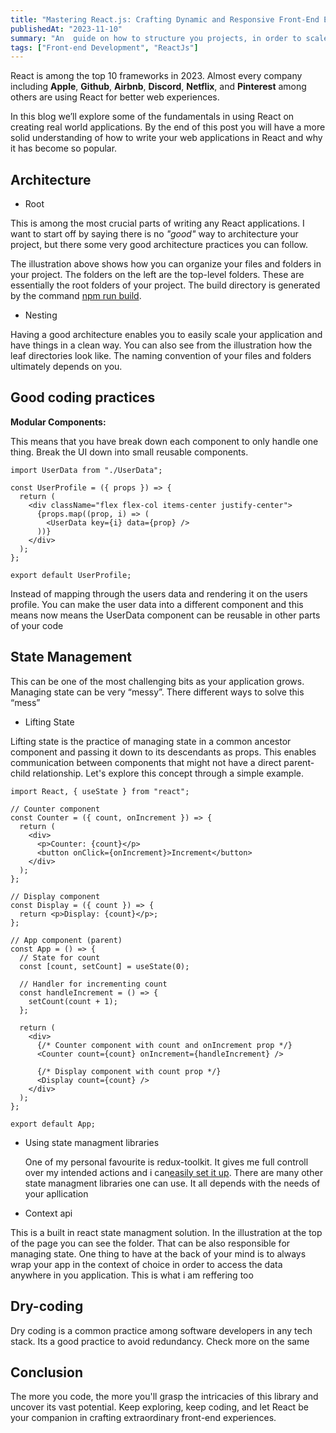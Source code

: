 ```yaml
---
title: "Mastering React.js: Crafting Dynamic and Responsive Front-End Experiences"
publishedAt: "2023-11-10"
summary: "An  guide on how to structure you projects, in order to scale easily"
tags: ["Front-end Development", "ReactJs"]
---
```


React is among the top 10 frameworks in 2023. Almost every company including **Apple**, **Github**, **Airbnb**, **Discord**, **Netflix**, and **Pinterest** among others are using React for better web experiences.

In this blog we’ll explore some of the fundamentals in using React on creating real world applications. By the end of this post you will have a more solid understanding of how to write your web applications in React and why it has become so popular.

## Architecture

- Root

This is among the most crucial parts of writing any React applications. I want to start off by saying there is no _"good"_ way to architecture your project, but there some very good architecture practices you can follow.

The illustration above shows how you can organize your files and folders in your project. The folders on the left are the top-level folders. These are essentially the root folders of your project. The build directory is generated by the command [npm run build](https://create-react-app.dev/docs/deployment/).

- Nesting

Having a good architecture enables you to easily scale your application and have things in a clean way. You can also see from the illustration how the leaf directories look like. The naming convention of your files and folders ultimately depends on you.

## Good coding practices

**Modular Components:**

This means that you have break down each component to only handle one thing. Break the UI down into small reusable components.

```tsx showLineNumbers
import UserData from "./UserData";

const UserProfile = ({ props }) => {
  return (
    <div className="flex flex-col items-center justify-center">
      {props.map((prop, i) => (
        <UserData key={i} data={prop} />
      ))}
    </div>
  );
};

export default UserProfile;
```

Instead of mapping through the users data and rendering it on the users profile. You can make the user data into a different component and this means now means the UserData component can be reusable in other parts of your code

## State Management

This can be one of the most challenging bits as your application grows. Managing state can be very “messy”. There different ways to solve this “mess”

- Lifting State

Lifting state is the practice of managing state in a common ancestor component and passing it down to its descendants as props. This enables communication between components that might not have a direct parent-child relationship. Let's explore this concept through a simple example.

```tsx showLineNumbers
import React, { useState } from "react";

// Counter component
const Counter = ({ count, onIncrement }) => {
  return (
    <div>
      <p>Counter: {count}</p>
      <button onClick={onIncrement}>Increment</button>
    </div>
  );
};

// Display component
const Display = ({ count }) => {
  return <p>Display: {count}</p>;
};

// App component (parent)
const App = () => {
  // State for count
  const [count, setCount] = useState(0);

  // Handler for incrementing count
  const handleIncrement = () => {
    setCount(count + 1);
  };

  return (
    <div>
      {/* Counter component with count and onIncrement prop */}
      <Counter count={count} onIncrement={handleIncrement} />

      {/* Display component with count prop */}
      <Display count={count} />
    </div>
  );
};

export default App;
```

- Using state managment libraries

  One of my personal favourite is redux-toolkit. It gives me full controll over my intended actions and i can[easily set it up](https://redux-toolkit.js.org/). There are many other state managment libraries one can use. It all depends with the needs of your apllication

- Context api

This is a built in react state managment solution. In the illustration at the top of the page you can see the folder. That can be also responsible for managing state. One thing to have at the back of your mind is to always wrap your app in the context of choice in order to access the data anywhere in you application. This is what i am reffering too

## Dry-coding

Dry coding is a common practice among software developers in any tech stack. Its a good practice to avoid redundancy. Check more on the same

## Conclusion

The more you code, the more you'll grasp the intricacies of this library and uncover its vast potential. Keep exploring, keep coding, and let React be your companion in crafting extraordinary front-end experiences.
